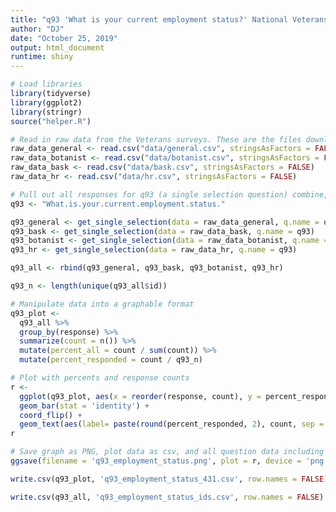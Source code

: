 ```yaml
---
title: "q93 'What is your current employment status?' National Veterans"
author: "DJ"
date: "October 25, 2019"
output: html_document
runtime: shiny
---
```


```r
# Load libraries
library(tidyverse)
library(ggplot2)
library(stringr)
source("helper.R")
```

```r
# Read in raw data from the Veterans surveys. These are the files downloaded from survey monkey saved as a .csv
raw_data_general <- read.csv("data/general.csv", stringsAsFactors = FALSE)
raw_data_botanist <- read.csv("data/botanist.csv", stringsAsFactors = FALSE)
raw_data_bask <- read.csv("data/bask.csv", stringsAsFactors = FALSE)
raw_data_hr <- read.csv("data/hr.csv", stringsAsFactors = FALSE)
```

```r
# Pull out all responses for q93 (a single selection question) combine, then determine 'question n'
q93 <- "What.is.your.current.employment.status."

q93_general <- get_single_selection(data = raw_data_general, q.name = q93)
q93_bask <- get_single_selection(data = raw_data_bask, q.name = q93)
q93_botanist <- get_single_selection(data = raw_data_botanist, q.name = q93)
q93_hr <- get_single_selection(data = raw_data_hr, q.name = q93)

q93_all <- rbind(q93_general, q93_bask, q93_botanist, q93_hr)

q93_n <- length(unique(q93_all$id))
```


```r
# Manipulate data into a graphable format
q93_plot <- 
  q93_all %>%
  group_by(response) %>%
  summarize(count = n()) %>%
  mutate(percent_all = count / sum(count)) %>%
  mutate(percent_responded = count / q93_n)
```

```r
# Plot with percents and response counts
r <- 
  ggplot(q93_plot, aes(x = reorder(response, count), y = percent_responded)) +
  geom_bar(stat = 'identity') +
  coord_flip() +
  geom_text(aes(label= paste(round(percent_responded, 2), count, sep = "***")))
r
```

```r
# Save graph as PNG, plot data as csv, and all question data including response IDs as csv (save question n and N at end of plot file as "_x.x")
ggsave(filename = 'q93_employment_status.png', plot = r, device = 'png')

write.csv(q93_plot, 'q93_employment_status_431.csv', row.names = FALSE)

write.csv(q93_all, 'q93_employment_status_ids.csv', row.names = FALSE)
```